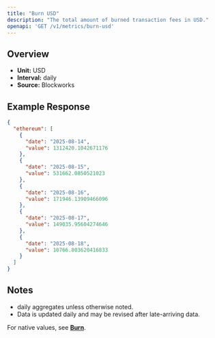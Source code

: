 ```yaml
---
title: "Burn USD"
description: "The total amount of burned transaction fees in USD."
openapi: 'GET /v1/metrics/burn-usd'
---
```


## Overview

- **Unit:** USD
- **Interval:** daily
- **Source:** Blockworks

## Example Response

```json
{
  "ethereum": [
    {
      "date": "2025-08-14",
      "value": 1312420.1042671176
    },
    {
      "date": "2025-08-15",
      "value": 531662.0850521023
    },
    {
      "date": "2025-08-16",
      "value": 171946.13909466096
    },
    {
      "date": "2025-08-17",
      "value": 149035.95604274646
    },
    {
      "date": "2025-08-18",
      "value": 10766.803620416833
    }
  ]
}
```

## Notes
- daily aggregates unless otherwise noted.
- Data is updated daily and may be revised after late-arriving data.


<Note>For native values, see **[Burn](./burn)**.</Note>